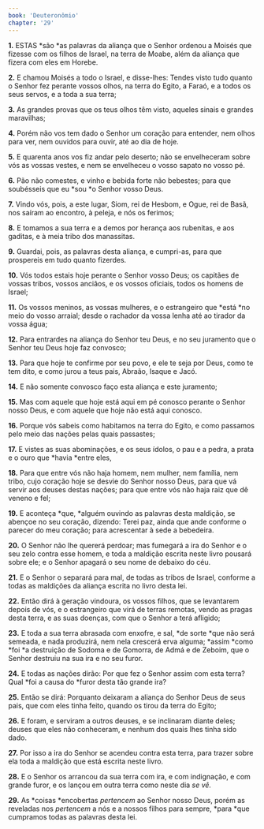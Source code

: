 ```yaml
---
book: 'Deuteronômio'
chapter: '29'
---
```


**1.** ESTAS *são *as palavras da aliança que o Senhor ordenou a Moisés que fizesse com os filhos de Israel, na terra de Moabe, além da aliança que fizera com eles em Horebe.

**2.** E chamou Moisés a todo o Israel, e disse-lhes: Tendes visto tudo quanto o Senhor fez perante vossos olhos, na terra do Egito, a Faraó, e a todos os seus servos, e a toda a sua terra;

**3.** As grandes provas que os teus olhos têm visto, aqueles sinais e grandes maravilhas;

**4.** Porém não vos tem dado o Senhor um coração para entender, nem olhos para ver, nem ouvidos para ouvir, até ao dia de hoje.

**5.** E quarenta anos vos fiz andar pelo deserto; não se envelheceram sobre vós as vossas vestes, e nem se envelheceu o vosso sapato no vosso pé.

**6.** Pão não comestes, e vinho e bebida forte não bebestes; para que soubésseis que eu *sou *o Senhor vosso Deus.

**7.** Vindo vós, pois, a este lugar, Siom, rei de Hesbom, e Ogue, rei de Basã, nos saíram ao encontro, à peleja, e nós os ferimos;

**8.** E tomamos a sua terra e a demos por herança aos rubenitas, e aos gaditas, e à meia tribo dos manassitas.

**9.** Guardai, pois, as palavras desta aliança, e cumpri-as, para que prospereis em tudo quanto fizerdes.

**10.** Vós todos estais hoje perante o Senhor vosso Deus; os capitães de vossas tribos, vossos anciãos, e os vossos oficiais, todos os homens de Israel;

**11.** Os vossos meninos, as vossas mulheres, e o estrangeiro que *está *no meio do vosso arraial; desde o rachador da vossa lenha até ao tirador da vossa água;

**12.** Para entrardes na aliança do Senhor teu Deus, e no seu juramento que o Senhor teu Deus hoje faz convosco;

**13.** Para que hoje te confirme por seu povo, e ele te seja por Deus, como te tem dito, e como jurou a teus pais, Abraão, Isaque e Jacó.

**14.** E não somente convosco faço esta aliança e este juramento;

**15.** Mas com aquele que hoje está aqui em pé conosco perante o Senhor nosso Deus, e com aquele que hoje não está aqui conosco.

**16.** Porque vós sabeis como habitamos na terra do Egito, e como passamos pelo meio das nações pelas quais passastes;

**17.** E vistes as suas abominações, e os seus ídolos, o pau e a pedra, a prata e o ouro que *havia *entre eles,

**18.** Para que entre vós não haja homem, nem mulher, nem família, nem tribo, cujo coração hoje se desvie do Senhor nosso Deus, para que vá servir aos deuses destas nações; para que entre vós não haja raiz que dê veneno e fel;

**19.** E aconteça *que, *alguém ouvindo as palavras desta maldição, se abençoe no seu coração, dizendo: Terei paz, ainda que ande conforme o parecer do meu coração; para acrescentar à sede a bebedeira.

**20.** O Senhor não lhe quererá perdoar; mas fumegará a ira do Senhor e o seu zelo contra esse homem, e toda a maldição escrita neste livro pousará sobre ele; e o Senhor apagará o seu nome de debaixo do céu.

**21.** E o Senhor o separará para mal, de todas as tribos de Israel, conforme a todas as maldições da aliança escrita no livro desta lei.

**22.** Então dirá à geração vindoura, os vossos filhos, que se levantarem depois de vós, e o estrangeiro que virá de terras remotas, vendo as pragas desta terra, e as suas doenças, com que o Senhor a terá afligido;

**23.** E toda a sua terra abrasada com enxofre, e sal, *de sorte *que não será semeada, e nada produzirá, nem nela crescerá erva alguma; *assim *como *foi *a destruição de Sodoma e de Gomorra, de Admá e de Zeboim, que o Senhor destruiu na sua ira e no seu furor.

**24.** E todas as nações dirão: Por que fez o Senhor assim com esta terra? Qual *foi a causa do *furor desta tão grande ira?

**25.** Então se dirá: Porquanto deixaram a aliança do Senhor Deus de seus pais, que com eles tinha feito, quando os tirou da terra do Egito;

**26.** E foram, e serviram a outros deuses, e se inclinaram diante deles; deuses que eles não conheceram, e nenhum dos quais lhes tinha sido dado.

**27.** Por isso a ira do Senhor se acendeu contra esta terra, para trazer sobre ela toda a maldição que está escrita neste livro.

**28.** E o Senhor os arrancou da sua terra com ira, e com indignação, e com grande furor, e os lançou em outra terra como neste dia *se vê.*

**29.** As *coisas *encobertas *pertencem* ao Senhor nosso Deus, porém as reveladas nos *pertencem* a nós e a nossos filhos para sempre, *para *que cumpramos todas as palavras desta lei.